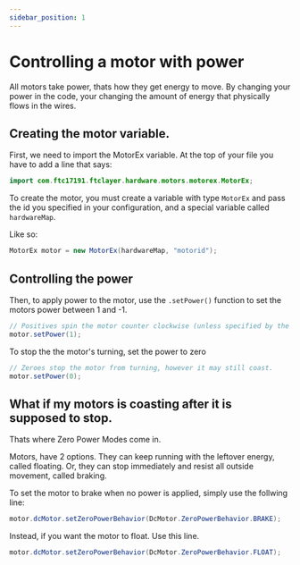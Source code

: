 ```yaml
---
sidebar_position: 1
---
```


# Controlling a motor with power

All motors take power, thats how they get energy to move.
By changing your power in the code, your changing the amount of energy that physically flows in the wires.

## Creating the motor variable.
First, we need to import the MotorEx variable.
At the top of your file you have to add a line that says:
```java
import com.ftc17191.ftclayer.hardware.motors.motorex.MotorEx;
```
To create the motor, you must create a variable with type `MotorEx` and pass the id you specified in your configuration, and a special variable called `hardwareMap`.

Like so:
```java
MotorEx motor = new MotorEx(hardwareMap, "motorid");
```

## Controlling the power
Then, to apply power to the motor, use the `.setPower()` function to set the motors power between 1 and -1.

```java
// Positives spin the motor counter clockwise (unless specified by the manufacturer)
motor.setPower(1);
```

To stop the the motor's turning, set the power to zero

```java
// Zeroes stop the motor from turning, however it may still coast. 
motor.setPower(0);
```

## What if my motors is coasting after it is supposed to stop.

Thats where Zero Power Modes come in.

Motors, have 2 options. They can keep running with the leftover energy, called floating. Or, they can stop immediately and resist all outside movement, called braking.

To set the motor to brake when no power is applied, simply use the follwing line:

```java
motor.dcMotor.setZeroPowerBehavior(DcMotor.ZeroPowerBehavior.BRAKE);
```

Instead, if you want the motor to float. Use this line.


```java
motor.dcMotor.setZeroPowerBehavior(DcMotor.ZeroPowerBehavior.FLOAT);
```
